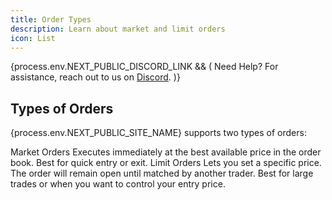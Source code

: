 ```yaml
---
title: Order Types
description: Learn about market and limit orders
icon: List
---
```


{process.env.NEXT_PUBLIC_DISCORD_LINK && (
<Callout>
  Need Help? For assistance, reach out to us on <a href={process.env.NEXT_PUBLIC_DISCORD_LINK} target="_blank">Discord</a>.
</Callout>
)}

## Types of Orders

{process.env.NEXT_PUBLIC_SITE_NAME} supports two types of orders:

<Accordion type="single" collapsible>

<AccordionItem value="market">
  <AccordionTrigger>Market Orders</AccordionTrigger>
  <AccordionContent>
  Executes immediately at the best available price in the order book.  
  Best for quick entry or exit.
  </AccordionContent>
</AccordionItem>

<AccordionItem value="limit">
  <AccordionTrigger>Limit Orders</AccordionTrigger>
  <AccordionContent>
  Lets you set a specific price.  
  The order will remain open until matched by another trader.  
  Best for large trades or when you want to control your entry price.
  </AccordionContent>
</AccordionItem>

</Accordion>
